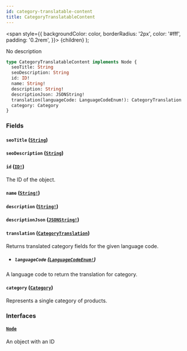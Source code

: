 ```yaml
---
id: category-translatable-content
title: CategoryTranslatableContent
---
```


<span
style={{
      backgroundColor: color,
      borderRadius: '2px',
      color: '#fff',
      padding: '0.2rem',
    }}>
{children}
</span>
);

No description

```graphql
type CategoryTranslatableContent implements Node {
  seoTitle: String
  seoDescription: String
  id: ID!
  name: String!
  description: String!
  descriptionJson: JSONString!
  translation(languageCode: LanguageCodeEnum!): CategoryTranslation
  category: Category
}
```

### Fields

#### `seoTitle` ([`String`](/api-reference/scalars/string.mdx))

#### `seoDescription` ([`String`](/api-reference/scalars/string.mdx))

#### `id` ([`ID!`](/api-reference/scalars/id.mdx))

The ID of the object.

#### `name` ([`String!`](/api-reference/scalars/string.mdx))

#### `description` ([`String!`](/api-reference/scalars/string.mdx))

#### `descriptionJson` ([`JSONString!`](/api-reference/scalars/json-string.mdx))

#### `translation` ([`CategoryTranslation`](/api-reference/objects/category-translation.mdx))

Returns translated category fields for the given language code.

- ##### `languageCode` ([`LanguageCodeEnum!`](/api-reference/enums/language-code-enum.mdx))

A language code to return the translation for category.

#### `category` ([`Category`](/api-reference/objects/category.mdx))

Represents a single category of products.

### Interfaces

#### [`Node`](/api-reference/interfaces/node.mdx)

An object with an ID
